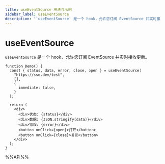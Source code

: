 ```yaml
---
title: useEventSource 用法与示例
sidebar_label: useEventSource
description: '`useEventSource` 是一个 hook，允许您订阅 EventSource 并实时接收更新。 本文介绍其用法、最佳实践与代码示例。'
---
```

# useEventSource

`useEventSource` 是一个 hook，允许您订阅 EventSource 并实时接收更新。

```tsx live
function Demo() {
  const { status, data, error, close, open } = useEventSource(
    "https://sse.dev/test",
    [],
    {
      immediate: false,
    }
  );

  return (
    <div>
      <div>状态: {status}</div>
      <div>数据: {JSON.stringify(data)}</div>
      <div>错误: {error}</div>
      <button onClick={open}>打开</button>
      <button onClick={close}>关闭</button>
    </div>
  );
}
```

%%API%%
